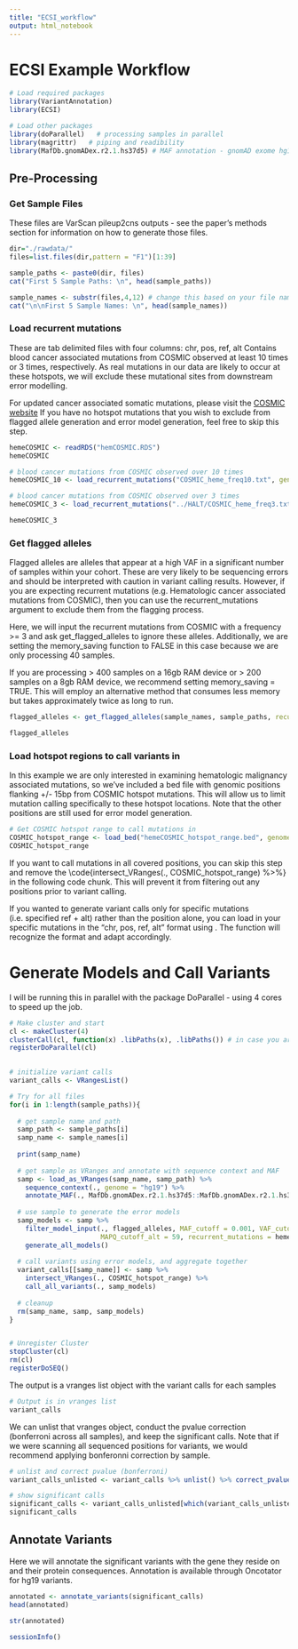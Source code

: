 ```yaml
---
title: "ECSI_workflow"
output: html_notebook
---
```


# ECSI Example Workflow 

```r
# Load required packages
library(VariantAnnotation)
library(ECSI)

# Load other packages
library(doParallel)   # processing samples in parallel
library(magrittr)   # piping and readibility
library(MafDb.gnomADex.r2.1.hs37d5) # MAF annotation - gnomAD exome hg19
```


## Pre-Processing

### Get Sample Files

These files are VarScan pileup2cns outputs - see the paper's methods section for information on how to generate those files. 

```r
dir="./rawdata/"
files=list.files(dir,pattern = "F1")[1:39]

sample_paths <- paste0(dir, files)
cat("First 5 Sample Paths: \n", head(sample_paths))

sample_names <- substr(files,4,12) # change this based on your file name
cat("\n\nFirst 5 Sample Names: \n", head(sample_names))
```


### Load recurrent mutations

These are tab delimited files with four columns: chr, pos, ref, alt
Contains blood cancer associated mutations from COSMIC observed at least 10 times or 3 times, respectively. 
As real mutations in our data are likely to occur at these hotspots, we will exclude these mutational sites from downstream error modelling. 

For updated cancer associated somatic mutations, please visit the [COSMIC website](https://cancer.sanger.ac.uk/cosmic)
If you have no hotspot mutations that you wish to exclude from flagged allele generation and error model generation, feel free to skip this step.  

```r
hemeCOSMIC <- readRDS("hemCOSMIC.RDS")
hemeCOSMIC
```

```r
# blood cancer mutations from COSMIC observed over 10 times
hemeCOSMIC_10 <- load_recurrent_mutations("COSMIC_heme_freq10.txt", genome = "hg19")

# blood cancer mutations from COSMIC observed over 3 times
hemeCOSMIC_3 <- load_recurrent_mutations("../HALT/COSMIC_heme_freq3.txt", genome = "hg19")

hemeCOSMIC_3
```


### Get flagged alleles

Flagged alleles are alleles that appear at a high VAF in a significant number of samples within your cohort. These are very likely to be sequencing errors and should be interpreted with caution in variant calling results. However, if you are expecting recurrent mutations (e.g. Hematologic cancer associated mutations from COSMIC), then you can use the recurrent_mutations argument to exclude them from the flagging process.

Here, we will input the recurrent mutations from COSMIC with a frequency >= 3 and ask get_flagged_alleles to ignore these alleles.
Additionally, we are setting the memory_saving function to FALSE in this case because we are only processing 40 samples.

If you are processing > 400 samples on a 16gb RAM device or > 200 samples on a 8gb RAM device, we recommend setting memory_saving = TRUE. 
This will employ an alternative method that consumes less memory but takes approximately twice as long to run. 

```r
flagged_alleles <- get_flagged_alleles(sample_names, sample_paths, recurrent_mutations = hemeCOSMIC_3, memory_saving = FALSE)
```
```r
flagged_alleles
```



### Load hotspot regions to call variants in

In this example we are only interested in examining hematologic malignancy associated mutations, so we've included a bed file with genomic positions flanking +/- 15bp from COSMIC hotspot mutations. This will allow us to limit mutation calling specifically to these hotspot locations. Note that the other positions are still used for error model generation.

```r
# Get COSMIC hotspot range to call mutations in
COSMIC_hotspot_range <- load_bed("hemeCOSMIC_hotspot_range.bed", genome = "hg19")
COSMIC_hotspot_range
```

If you want to call mutations in all covered positions, you can skip this step and remove the \code{intersect_VRanges(., COSMIC_hotspot_range) %>%} in the following code chunk. This will prevent it from filtering out any positions prior to variant calling. 

If you wanted to generate variant calls only for specific mutations (i.e. specified ref + alt) rather than the position alone, you can load in your specific mutations in the "chr, pos, ref, alt" format using \code{load_recurrent mutations}. The \code{intersect_VRanges} function will recognize the format and adapt accordingly. 


# Generate Models and Call Variants

I will be running this in parallel with the package DoParallel - using 4 cores to speed up the job. 

```r
# Make cluster and start
cl <- makeCluster(4)
clusterCall(cl, function(x) .libPaths(x), .libPaths()) # in case you are using a local library 
registerDoParallel(cl)
 

# initialize variant calls
variant_calls <- VRangesList()

# Try for all files
for(i in 1:length(sample_paths)){
  
  # get sample name and path
  samp_path <- sample_paths[i]
  samp_name <- sample_names[i]
  
  print(samp_name)
  
  # get sample as VRanges and annotate with sequence context and MAF
  samp <- load_as_VRanges(samp_name, samp_path) %>%
    sequence_context(., genome = "hg19") %>%
    annotate_MAF(., MafDb.gnomADex.r2.1.hs37d5::MafDb.gnomADex.r2.1.hs37d5, genome = "hg19")
  
  # use sample to generate the error models
  samp_models <- samp %>%
    filter_model_input(., flagged_alleles, MAF_cutoff = 0.001, VAF_cutoff = 0.05, MAPQ_cutoff_ref = 59,
                       MAPQ_cutoff_alt = 59, recurrent_mutations = hemeCOSMIC_10) %>%
    generate_all_models()
  
  # call variants using error models, and aggregate together
  variant_calls[[samp_name]] <- samp %>% 
    intersect_VRanges(., COSMIC_hotspot_range) %>% 
    call_all_variants(., samp_models)
  
  # cleanup
  rm(samp_name, samp, samp_models)
}


# Unregister Cluster
stopCluster(cl)
rm(cl)
registerDoSEQ()
```


The output is a vranges list object with the variant calls for each samples

```r
# Output is in vranges list
variant_calls
```


We can unlist that vranges object, conduct the pvalue correction (bonferroni across all samples), and keep the significant calls. 
Note that if we were scanning all sequenced positions for variants, we would recommend applying bonferonni correction by sample. 

```r
# unlist and correct pvalue (bonferroni)
variant_calls_unlisted <- variant_calls %>% unlist() %>% correct_pvalues(., by_sample = TRUE)

# show significant calls 
significant_calls <- variant_calls_unlisted[which(variant_calls_unlisted$corrected_pvalue <= 0.05)]
significant_calls
```


## Annotate Variants

Here we will annotate the significant variants with the gene they reside on and their protein consequences.
Annotation is available through Oncotator for hg19 variants. 

```r
annotated <- annotate_variants(significant_calls)
head(annotated)
```

```r
str(annotated)
```

```r
sessionInfo()
```




